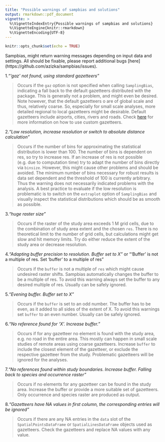 ```yaml
---
title: "Possible warnings of sampbias and solutions"
output: rmarkdown::pdf_document
vignette: >
  %\VignetteIndexEntry{Possible warnings of sampbias and solutions}
  %\VignetteEngine{knitr::rmarkdown}
  %\VignetteEncoding{UTF-8}
---
```


```r
knitr::opts_chunk$set(echo = TRUE)
```

Sampbias, might return warning messages depending on input data and settings. All should be fixable, please report additional bugs [here] (https://github.com/azizka/sampbias/issues).

1.*"'gaz' not found, using standard gazetteers"*

>Occurs if the `gaz` option is not specified when calling `SamplingBias`, indicating a fall back to the default gazetteers distributed with the package. This is generally not a problem, and might even be desired. Note however, that the default gazetteers o are of global scale and thus, relatively coarse. So, especially for small scale analyses, more detailed regional to local gazetteers might be desirable. Default gazetteers include airports, cities, rivers and roads. Check [here](https://github.com/azizka/sampbias/wiki/04-Using-the-R-package#geographic-gazetteers) for more information on how to use custom gazetteers.

2.*"Low resolution, increase resolution or switch to absolute distance calculation"*

>Occurs if the number of bins for approximating the statistical distribution is lower than 100. The number of bins is dependent on res, so try to increase res. If an increase of res is not possible (e.g. due to computation time) try to adapt the number of bins directly via `binsize`. However, this might cause other problems and should be avoided. The minimum number of bins necessary for robust results is data set dependent and the threshold of 100 is currently arbitrary. Thus the warning does not necessarily indicated problems with the analysis. A best practice to evaluate if the low resolution is problematic is to switch on the `extraplot` option of `SamplingBias` and visually inspect the statistical distributions which should be as smooth as possible.

3.*"huge raster size"*

>Occurs if the raster of the study area exceeds 1 M grid cells, due to the combination of study area extent and the chosen `res`. There is no theoretical limit to the number of grid cells, but calculations might get slow and hit memory limits. Try do either reduce the extent of the study area or decrease resolution.

4.*"Adapting buffer precision to resolution. Buffer set to X"* or "'Buffer' is not a multiple of res. Set 'buffer' to a multiple of res"

>Occurs if the `buffer` is not a multiple of `res` which might cause undesired raster shifts. Sampbias automatically changes the buffer to be a multiple of res. To avoid this warning always set the buffer to any desired multiple of res. Usually can be safely ignored.

5.*"Evening buffer. Buffer set to X"*

>Occurs if the `buffer` is set to an odd number. The buffer has to be even, as it added to all sides of the extent of X. To avoid this warnings set `buffer` to an even number. Usually can be safely ignored.

6.*"No reference found for 'X'. Increase buffer."*

>Occurs if for any gazetteer no element is found with the study area, e.g. no road in the entire area. This mostly can happen in small scale studies of remote areas using coarse gazetteers. Increase `buffer` to include the closest element of the gazetteer, or exclude the respective gazetteer from the study. Problematic gazetteers will be ignored for the analyses. 

7.*"No references found within study boundaries. Increase buffer. Falling back to species and occurrence raster"*

>Occurs if no elements for any gazetteer can be found in the study area. Increase the buffer or provide a more suitable set of gazetteers. Only occurrence and species raster are produced as output.

8.*"Gazetteers have NA values in first column, the corresponding entries will be ignored"*

>Occurs if there are any NA entries in the `data` slot of the `SpatialPointsDataFrame` or `SpatialLinesDataFrame` objects used as gazetteers. Check the gazetteers and replace NA values with any value.
